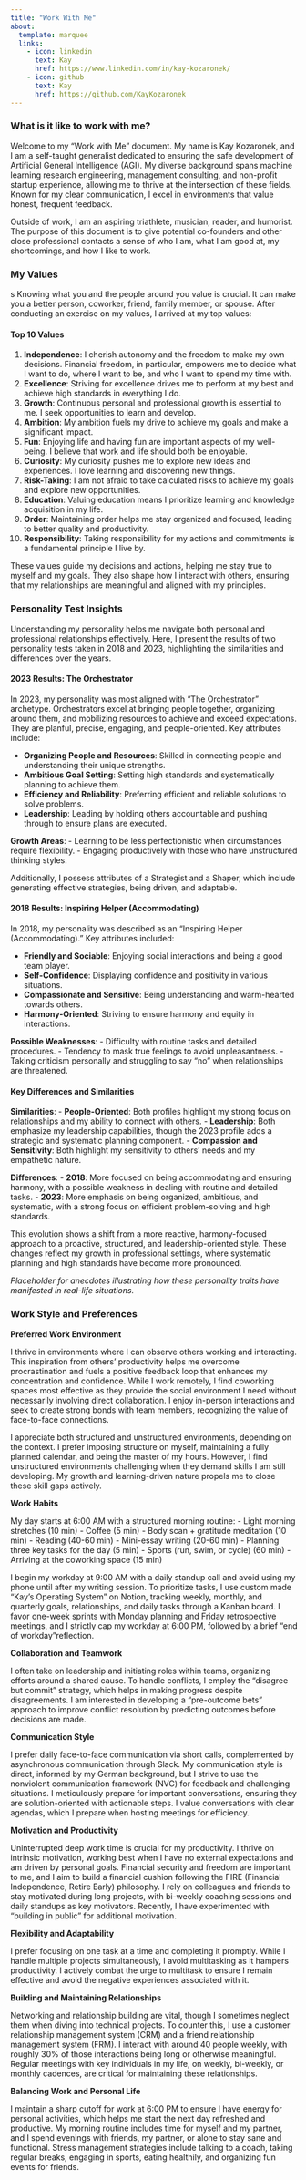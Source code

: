 ```yaml
---
title: "Work With Me"
about:
  template: marquee
  links:
    - icon: linkedin
      text: Kay
      href: https://www.linkedin.com/in/kay-kozaronek/
    - icon: github
      text: Kay
      href: https://github.com/KayKozaronek
---
```


### What is it like to work with me?

Welcome to my “Work with Me” document. My name is Kay Kozaronek, and I am a self-taught generalist dedicated to ensuring the safe development of Artificial General Intelligence (AGI). My diverse background spans machine learning research engineering, management consulting, and non-profit startup experience, allowing me to thrive at the intersection of these fields. Known for my clear communication, I excel in environments that value honest, frequent feedback.

Outside of work, I am an aspiring triathlete, musician, reader, and humorist. The purpose of this document is to give potential co-founders and other close professional contacts a sense of who I am, what I am good at, my shortcomings, and how I like to work. 

### My Values
s
Knowing what you and the people around you value is crucial. It can make you a better person, coworker, friend, family member, or spouse. After conducting an exercise on my values, I arrived at my top values:

#### Top 10 Values
1. **Independence**: I cherish autonomy and the freedom to make my own decisions. Financial freedom, in particular, empowers me to decide what I want to do, where I want to be, and who I want to spend my time with.
2. **Excellence**: Striving for excellence drives me to perform at my best and achieve high standards in everything I do.
3. **Growth**: Continuous personal and professional growth is essential to me. I seek opportunities to learn and develop.
4. **Ambition**: My ambition fuels my drive to achieve my goals and make a significant impact.
5. **Fun**: Enjoying life and having fun are important aspects of my well-being. I believe that work and life should both be enjoyable.
6. **Curiosity**: My curiosity pushes me to explore new ideas and experiences. I love learning and discovering new things.
7. **Risk-Taking**: I am not afraid to take calculated risks to achieve my goals and explore new opportunities.
8. **Education**: Valuing education means I prioritize learning and knowledge acquisition in my life.
9. **Order**: Maintaining order helps me stay organized and focused, leading to better quality and productivity.
10. **Responsibility**: Taking responsibility for my actions and commitments is a fundamental principle I live by.

<!-- #### Unique Values
- **Information-Density**: I value the efficiency of communication and the ability to convey important information concisely and effectively.

#### How I Discovered My Values
When I found myself in a crisis, a helping hand pointed me to the value of understanding my values. This exercise was a turning point, helping me clarify who I am and what I value. Knowing who you are is imperative to everything you'll ever do. Through a "Clarify Your Values" exercise, I identified what matters most to me.

This exercise involved sorting values into three categories: "Matters most to me," "Matters some to me," and "Doesn't matter to me." It was a reflective process that revealed a lot about my priorities and helped me design a life aligned with my values.

Here are some other values I identified during this exercise:

#### Matters Most to Me
- **Self-Awareness**
- **Social Connection**
- **Passion**
- **Love**
- **Optimism**
- **Respect**
- **Gratitude**
- **Genuineness**
- **Courage**
- **Resilience**
- **Contribution**
- **Self-Expression**
- **Knowledge**
- **Creativity**
- **Career**
- **Integrity**
- **Success**
- **Self-Respect**
- **Purpose**
- **Thrift**
- **Openness**
- **Vulnerability**
- **Humor**
- **Assertiveness**
- **Forgiveness**
- **Leadership**
- **Rationality**
- **Adventure**
- **Non-Conformity**
- **Simplicity**

#### Matters Some to Me
- **Justice**
- **Humility**
- **Work Ethic**
- **Inclusiveness**
- **Mindfulness**
- **Stability**
- **Beauty**
- **Health**
- **Compassion**
- **Civility**
- **Kindness**
- **Loyalty**
- **Collaboration**
- **Empathy**
- **Solitude**
- **Patience**
- **Intuition**
- **Harmony**
- **Equality**
- **Wisdom**
- **Diversity**

#### Doesn't Matter to Me
- **Activism**
- **Civic Engagement**
- **Spirituality**
- **Romance**
- **Parenting**
- **Generosity**
- **Service**
- **Environment**
- **Moderation**
- **Family** -->

These values guide my decisions and actions, helping me stay true to myself and my goals. They also shape how I interact with others, ensuring that my relationships are meaningful and aligned with my principles.
<!-- 
### My Strengths

Understanding and leveraging my strengths has been instrumental in my personal and professional development. Here are some of my key strengths:

1. **Self-Regulation**
   - Regulating my emotions and actions, maintaining discipline, and controlling my appetites and emotions.

2. **Honesty**
   - Speaking the truth and presenting myself genuinely, acting sincerely, and taking responsibility for my feelings and actions.

3. **Humor**
   - Enjoying laughter and bringing smiles to others, seeing the lighter side of life, and making jokes.

4. **Love of Learning**
   - Mastering new skills and knowledge, whether independently or formally, and continuously adding to what I know.

5. **Forgiveness**
   - Forgiving those who have wronged me, accepting others’ shortcomings, and giving people second chances.

6. **Curiosity**
   - Taking an interest in ongoing experiences, finding subjects fascinating, and exploring and discovering new topics.

7. **Fairness**
   - Treating all people equally, not letting feelings bias my decisions, and giving everyone a fair chance.

8. **Judgment**
   - Thinking things through, examining them from all sides, and being able to change my mind in light of evidence.

9. **Love**
   - Valuing close relationships, sharing and caring reciprocally, and being close to people.

10. **Hope**
    - Expecting the best in the future and working to achieve it, believing in the possibility of a good future.

11. **Creativity**
    - Thinking of novel and productive ways to conceptualize and do things, including artistic achievements.

12. **Social Intelligence**
    - Being aware of the motives and feelings of others and myself, knowing how to fit into different social situations.

13. **Prudence**
    - Being careful about my choices, not taking undue risks, and avoiding actions I might regret later.

14. **Zest**
    - Approaching life with excitement and energy, living life as an adventure, and feeling alive and activated.

15. **Gratitude**
    - Being aware of and thankful for the good things that happen, and taking time to express thanks.

16. **Bravery**
    - Not shrinking from threats, challenges, difficulties, or pain, speaking up for what’s right, and acting on convictions.

17. **Perspective**
    - Providing wise counsel to others, having ways of looking at the world that make sense to myself and others.

18. **Appreciation of Beauty & Excellence**
    - Noticing and appreciating beauty, excellence, and skilled performance in various domains of life.

19. **Leadership**
    - Encouraging group activities, organizing group efforts, and maintaining good relations within the group.

20. **Kindness**
    - Doing favors and good deeds for others, helping and taking care of them.

21. **Humility**
    - Letting my accomplishments speak for themselves, not regarding myself as more special than I am.

22. **Teamwork**
    - Working well as a member of a group, being loyal, and doing my share of the work.

23. **Perseverance**
    - Finishing what I start, persevering in the face of obstacles, and taking pleasure in completing tasks.

24. **Spirituality**
    - Having coherent beliefs about the higher purpose and meaning of the universe, and knowing where I fit within the larger scheme.

*Placeholder for examples and anecdotes illustrating these strengths.* -->

### Personality Test Insights

Understanding my personality helps me navigate both personal and professional relationships effectively. Here, I present the results of two personality tests taken in 2018 and 2023, highlighting the similarities and differences over the years.

#### 2023 Results: The Orchestrator

In 2023, my personality was most aligned with "The Orchestrator" archetype. Orchestrators excel at bringing people together, organizing around them, and mobilizing resources to achieve and exceed expectations. They are planful, precise, engaging, and people-oriented. Key attributes include:

- **Organizing People and Resources**: Skilled in connecting people and understanding their unique strengths.
- **Ambitious Goal Setting**: Setting high standards and systematically planning to achieve them.
- **Efficiency and Reliability**: Preferring efficient and reliable solutions to solve problems.
- **Leadership**: Leading by holding others accountable and pushing through to ensure plans are executed.

**Growth Areas**:
- Learning to be less perfectionistic when circumstances require flexibility.
- Engaging productively with those who have unstructured thinking styles.

Additionally, I possess attributes of a Strategist and a Shaper, which include generating effective strategies, being driven, and adaptable.

#### 2018 Results: Inspiring Helper (Accommodating)

In 2018, my personality was described as an "Inspiring Helper (Accommodating)." Key attributes included:

- **Friendly and Sociable**: Enjoying social interactions and being a good team player.
- **Self-Confidence**: Displaying confidence and positivity in various situations.
- **Compassionate and Sensitive**: Being understanding and warm-hearted towards others.
- **Harmony-Oriented**: Striving to ensure harmony and equity in interactions.

**Possible Weaknesses**:
- Difficulty with routine tasks and detailed procedures.
- Tendency to mask true feelings to avoid unpleasantness.
- Taking criticism personally and struggling to say "no" when relationships are threatened.

#### Key Differences and Similarities

**Similarities**:
- **People-Oriented**: Both profiles highlight my strong focus on relationships and my ability to connect with others.
- **Leadership**: Both emphasize my leadership capabilities, though the 2023 profile adds a strategic and systematic planning component.
- **Compassion and Sensitivity**: Both highlight my sensitivity to others' needs and my empathetic nature.

**Differences**:
- **2018**: More focused on being accommodating and ensuring harmony, with a possible weakness in dealing with routine and detailed tasks.
- **2023**: More emphasis on being organized, ambitious, and systematic, with a strong focus on efficient problem-solving and high standards.

This evolution shows a shift from a more reactive, harmony-focused approach to a proactive, structured, and leadership-oriented style. These changes reflect my growth in professional settings, where systematic planning and high standards have become more pronounced.

*Placeholder for anecdotes illustrating how these personality traits have manifested in real-life situations.*

### Work Style and Preferences

**Preferred Work Environment**

I thrive in environments where I can observe others working and interacting. This inspiration from others' productivity helps me overcome procrastination and fuels a positive feedback loop that enhances my concentration and confidence. While I work remotely, I find coworking spaces most effective as they provide the social environment I need without necessarily involving direct collaboration. I enjoy in-person interactions and seek to create strong bonds with team members, recognizing the value of face-to-face connections.

I appreciate both structured and unstructured environments, depending on the context. I prefer imposing structure on myself, maintaining a fully planned calendar, and being the master of my hours. However, I find unstructured environments challenging when they demand skills I am still developing. My growth and learning-driven nature propels me to close these skill gaps actively.

**Work Habits**

My day starts at 6:00 AM with a structured morning routine:
- Light morning stretches (10 min)
- Coffee (5 min)
- Body scan + gratitude meditation (10 min)
- Reading (40-60 min)
- Mini-essay writing (20-60 min)
- Planning three key tasks for the day (5 min)
- Sports (run, swim, or cycle) (60 min)
- Arriving at the coworking space (15 min)

I begin my workday at 9:00 AM with a daily standup call and avoid using my phone until after my writing session. To prioritize tasks, I use custom made "Kay's Operating System" on Notion, tracking weekly, monthly, and quarterly goals, relationships, and daily tasks through a Kanban board. I favor one-week sprints with Monday planning and Friday retrospective meetings, and I strictly cap my workday at 6:00 PM, followed by a brief "end of workday"reflection.

**Collaboration and Teamwork**

I often take on leadership and initiating roles within teams, organizing efforts around a shared cause. To handle conflicts, I employ the "disagree but commit" strategy, which helps in making progress despite disagreements. I am interested in developing a "pre-outcome bets" approach to improve conflict resolution by predicting outcomes before decisions are made.

**Communication Style**

I prefer daily face-to-face communication via short calls, complemented by asynchronous communication through Slack. My communication style is direct, informed by my German background, but I strive to use the nonviolent communication framework (NVC) for feedback and challenging situations. I meticulously prepare for important conversations, ensuring they are solution-oriented with actionable steps. I value conversations with clear agendas, which I prepare when hosting meetings for efficiency.

**Motivation and Productivity**

Uninterrupted deep work time is crucial for my productivity. I thrive on intrinsic motivation, working best when I have no external expectations and am driven by personal goals. Financial security and freedom are important to me, and I aim to build a financial cushion following the FIRE (Financial Independence, Retire Early) philosophy. I rely on colleagues and friends to stay motivated during long projects, with bi-weekly coaching sessions and daily standups as key motivators. Recently, I have experimented with "building in public" for additional motivation.

**Flexibility and Adaptability**

I prefer focusing on one task at a time and completing it promptly. While I handle multiple projects simultaneously, I avoid multitasking as it hampers productivity. I actively combat the urge to multitask to ensure I remain effective and avoid the negative experiences associated with it.

**Building and Maintaining Relationships**

Networking and relationship building are vital, though I sometimes neglect them when diving into technical projects. To counter this, I use a customer relationship management system (CRM) and a friend relationship management system (FRM). I interact with around 40 people weekly, with roughly 30% of those interactions being long or otherwise meaningful. Regular meetings with key individuals in my life, on weekly, bi-weekly, or monthly cadences, are critical for maintaining these relationships.

**Balancing Work and Personal Life**

I maintain a sharp cutoff for work at 6:00 PM to ensure I have energy for personal activities, which helps me start the next day refreshed and productive. My morning routine includes time for myself and my partner, and I spend evenings with friends, my partner, or alone to stay sane and functional. Stress management strategies include talking to a coach, taking regular breaks, engaging in sports, eating healthily, and organizing fun events for friends.

<!-- ### Professional Experience and Skills -->

<!-- **Professional Experience**

Throughout my career, I have accumulated diverse experiences across various domains, particularly focusing on AI safety and machine learning. Here’s an overview of my professional background:

#### Catalyze Impact – Temporary Co-Executive Director
*Since September 2023*
- **Role**: Co-leading the development of an incubator for AI Safety research organizations.
- **Key Contributions**: Overseeing strategic initiatives and ensuring the operational success of the incubator.

#### Cadenza Labs – Co-founder and AI Safety Researcher
*January 2023 - September 2023*
- **Role**: Leading AI safety research focused on developing a lie detector for advanced AI systems.
- **Key Contributions**: Collaborated with ElutherAI to produce the ELK OpenSource Software and shared findings on YouTube.

#### Stanford Existential Risk Initiative (SERI MATS) – AI Safety Research Scholar
*November 2022 - June 2023*
- **Role**: Part of a team researching ways to mitigate risks from advanced AI systems.
- **Key Contributions**: Focused on discovering latent knowledge in large language models.

#### Center for AI Safety (CAIS) – Teaching Assistant for “Intro to ML Safety”
*September 2022 - April 2023*
- **Role**: Facilitating a course on machine learning safety.
- **Key Contributions**: Assisted in course delivery and supported students in understanding ML safety concepts.

#### Swiss Existential Risk Initiative (CHERI) – AI Safety Research Fellow
*May 2022 - August 2022*
- **Role**: Researching AI alignment through language feedback.
- **Key Contributions**: Worked on aligning large language models with human preferences using GPT-3.

#### Ludwig Maximilian University of Munich (LMU) – AI Safety Research Intern
*April 2022 - June 2022*
- **Role**: Exploring AI alignment research agendas and reinforcement learning from human feedback.
- **Key Contributions**: Studied advances in language models and their applications.

#### University of Mannheim – Machine Learning Research Intern
*July 2021 - August 2021*
- **Role**: Conducting research in multilingual NLP.
- **Key Contributions**: Reimplemented the "Attention is All You Need" paper using Pytorch and HuggingFace.

#### DataCamp – Data Science Workspace Architect Intern
*May 2021 - July 2021*
- **Role**: Developing code templates for NLP, data visualization, and time series analysis.
- **Key Contributions**: Created resources used by approximately 9000 users in the first six months.

#### Omdena – Junior Machine Learning Engineer
*February 2021 - April 2021*
- **Role**: Developing a weighted scoring algorithm to predict the impact of recommended actions on users' aging rates.
- **Key Contributions**: Collaborated on a project for the startup "Humanity."

#### Porsche Consulting GmbH – Intern Financial Consulting
*July 2018 - October 2018*
- **Role**: Analyzing credit approval workflows for a major German bank.
- **Key Contributions**: Developed a high-fidelity mockup for an improved digital workflow.

**Projects**

- **Feedback Fellows**: A group of researchers providing weekly feedback on AI safety-related writing.
- **Reinforcement Learning Study Group**: Founded a study group focused on reinforcement learning, with members committing to extensive weekly study and implementation of key algorithms.

**Education**

- **MIT - Data, Economics, and Design of Policy (MicroMasters Program)**
  *Since September 2023*
  - Courses include Designing and Running Randomized Evaluations, Microeconomics, Public Policy Design, Good Economics for Hard Times, Data Analysis.

- **MIT - Statistics and Data Science (MicroMasters Program)**
  *September 2020 - March 2022*
  - Courses include Probability Theory, Mathematical Fundamentals of Statistics, Machine Learning with Pytorch, Applied Data Analysis.

- **University of Mannheim – Master in Culture and Economics (M.A.)**
  *Since September 2019 (Currently inactive)*
  - Focus on Analytical Philosophy, Entrepreneurship & Design Thinking.

- **IMMUNE Technology Institute Madrid - Data Science Bootcamp**
  *March 

2020 - September 2020*
  - Final Project: Fake News detection and generation using GPT-2.

- **University of Mannheim – Business Administration (B. Sc.)**
  *September 2015 - December 2018*
  - Bachelor Thesis: Adoption of Cloud Computing in Healthcare Services.

- **Athens University of Economics and Business – Semester Abroad (B.Sc.)**
  *September 2017 - February 2018*
  - Focus on Entrepreneurship and Innovation Management.

**Extracurricular Activities**

- **Effective Altruism Global (Berlin)**: Speaker on leveraging community support, self-knowledge, and learning strategies.
- **Blue Dot Impact**: Course facilitator for AGI Safety Fundamentals, leading weekly discussions on AI alignment.
- **University of St. Gallen**: Member of the Organization Committee, helping organize alumni conferences and contributing to a think tank on Europe’s future in 2050.
- **Corps Rheno-Nicaria, Mannheim & Heidelberg**: Served as chairman, organized events, and gave speeches.

**Further Developments**

- **AGI Safety Fundamentals (Technical)** – Effective Altruism Cambridge
- **Natural Language Processing (NLP)** – Coursera (deeplearning.ai)
- **Deep Learning Specialization** – Coursera (deeplearning.ai)

**Programming Skills**

- **Python, Pytorch** – Proficient

**Linguistic Proficiency**

- **German, Polish** – Native
- **English** – Business Fluent (C2)
- **Spanish, French** – Conversational (B1)

*Placeholder for specific examples or anecdotes illustrating notable projects or roles.* -->

<!-- ### Contact Information

For professional inquiries or to discuss potential collaborations, you can reach me through the following channels:

- **Email**: kozaronek@gmail.com
- **Mobile**: +49 1743 296979
- **LinkedIn**: [Kay Kozaronek](https://www.linkedin.com/in/kay-kozaronek/)
- **Blog**: [Unashamed Curiosity](https://kaykozaronek.github.io/unashamed-curiosity/now.html)
- **GitHub**: [Kay Kozaronek](http://github.com/KayKozaronek) -->


